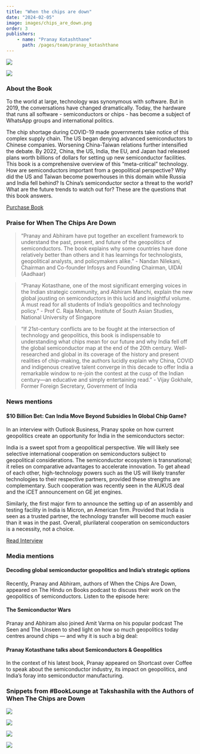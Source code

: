 ```yaml
---
title: "When the chips are down"
date: "2024-02-05"
image: images/chips_are_down.png
order: 3
publishers:
    - name: "Pranay Kotashthane"
      path: /pages/team/pranay_kotashthane
---
```


::: {.grid}

::: {.g-col-4}
![](images/chips_are_down.png)
:::

::: {.g-col-4}
![](images/chips_are_down.png)
:::

:::

### About the Book

To the world at large, technology was synonymous with software. But in 2019, the conversations have changed dramatically. Today, the hardware that runs all software - semiconductors or chips - has become a subject of WhatsApp groups and international politics.

The chip shortage during COVID-19 made governments take notice of this complex supply chain. The US began denying advanced semiconductors to Chinese companies. Worsening China-Taiwan relations further intensified the debate. By 2022, China, the US, India, the EU, and Japan had released plans worth billions of dollars for setting up new semiconductor facilities. This book is a comprehensive overview of this “meta-critical” technology. How are semiconductors important from a geopolitical perspective? Why did the US and Taiwan become powerhouses in this domain while Russia and India fell behind? Is China's semiconductor sector a threat to the world? What are the future trends to watch out for? These are the questions that this book answers.

::: {.about-cta}
[Purchase Book](https://bookshop.iseas.edu.sg/publication/7887#contents){.about-btn}
:::

### Praise for When The Chips Are Down

> "Pranay and Abhiram have put together an excellent framework to understand the past, present, and future of the geopolitics of semiconductors. The book explains why some countries have done relatively better than others and it has learnings for technologists, geopolitical analysts, and policymakers alike.” - Nandan Nilekani, Chairman and Co-founder Infosys and Founding Chairman, UIDAI (Aadhaar)

> “Pranay Kotasthane, one of the most significant emerging voices in the Indian strategic community, and Abhiram Manchi, explain the new global jousting on semiconductors in this lucid and insightful volume. A must read for all students of India’s geopolitics and technology policy.” - Prof C. Raja Mohan, Institute of South Asian Studies, National University of Singapore

> “If 21st-century conflicts are to be fought at the intersection of technology and geopolitics, this book is indispensable to understanding what chips mean for our future and why India fell off the global semiconductor map at the end of the 20th century. Well-researched and global in its coverage of the history and present realities of chip-making, the authors lucidly explain why China, COVID and indigenous creative talent converge in this decade to offer India a remarkable window to re-join the contest at the cusp of the Indian century—an educative and simply entertaining read.” - Vijay Gokhale, Former Foreign Secretary, Government of India

### News mentions

#### $10 Billion Bet: Can India Move Beyond Subsidies In Global Chip Game?

In an interview with Outlook Business, Pranay spoke on how current geopolitics create an opportunity for India in the semiconductors sector:

India is a sweet spot from a geopolitical perspective. We will likely see selective international cooperation on semiconductors subject to geopolitical considerations. The semiconductor ecosystem is transnational; it relies on comparative advantages to accelerate innovation. To get ahead of each other, high-technology powers such as the US will likely transfer technologies to their respective partners, provided these strengths are complementary. Such cooperation was recently seen in the AUKUS deal and the iCET announcement on GE jet engines. 

Similarly, the first major firm to announce the setting up of an assembly and testing facility in India is Micron, an American firm. Provided that India is seen as a trusted partner, the technology transfer will become much easier than it was in the past. Overall, plurilateral cooperation on semiconductors is a necessity, not a choice.

::: {.about-cta}
[Read Interview](https://www.outlookbusiness.com/economy-and-policy/10-billion-bet-can-india-move-beyond-subsidies-in-global-chip-game){.about-btn}
:::

::: {.grid}

::: {.g-col-8}
### Media mentions

#### Decoding global semiconductor geopolitics and India’s strategic options

Recently, Pranay and Abhiram, authors of When the Chips Are Down, appeared on The Hindu on Books podcast to discuss their work on the geopolitics of semiconductors. Listen to the episode here:

#### The Semiconductor Wars

Pranay and Abhiram also joined Amit Varma on his popular podcast The Seen and The Unseen to shed light on how so much geopolitics today centres around chips — and why it is such a big deal:

#### Pranay Kotasthane talks about Semiconductors & Geopolitics

In the context of his latest book, Pranay appeared on Shortcast over Coffee to speak about the semiconductor industry, its impact on geopolitics, and India’s foray into semiconductor manufacturing.

:::

:::

### Snippets from #BookLounge at Takshashila with the Authors of When The Chips are Down

::: {.grid}

::: {.g-col-6}
![](images/chips_are_down_1.png)
:::

::: {.g-col-6}
![](images/chips_are_down_2.png)
:::

::: {.g-col-6}
![](images/chips_are_down_3.png)
:::

::: {.g-col-6}
![](images/chips_are_down_4.png)
:::

:::

